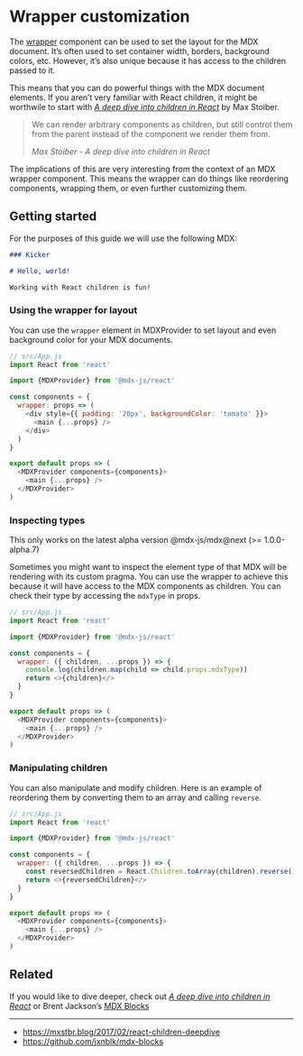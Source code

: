 
# Wrapper customization

The [wrapper](/getting-started#using-the-wrapper) component can be used
to set the layout for the MDX document.  It’s often used to set container
width, borders, background colors, etc.  However, it’s also unique because
it has access to the children passed to it.

This means that you can do powerful things with the MDX document elements.
If you aren’t very familiar with React children, it might be worthwile to
start with [*A deep dive into children in React*](https://mxstbr.blog/2017/02/react-children-deepdive/)
by Max Stoiber.

> We can render arbitrary components as children, but still control them from the
> parent instead of the component we render them from.
>
> *Max Stoiber - A deep dive into children in React*

The implications of this are very interesting from the context of an
MDX wrapper component.  This means the wrapper can do things like reordering
components, wrapping them, or even further customizing them.

## Getting started

For the purposes of this guide we will use the following MDX:

```md
### Kicker

# Hello, world!

Working with React children is fun!
```

### Using the wrapper for layout

You can use the `wrapper` element in MDXProvider to set layout and even
background color for your MDX documents.

```js
// src/App.js
import React from 'react'

import {MDXProvider} from '@mdx-js/react'

const components = {
  wrapper: props => (
    <div style={{ padding: '20px', backgroundColor: 'tomato' }}>
      <main {...props} />
    </div>
  )
}

export default props => (
  <MDXProvider components={components}>
    <main {...props} />
  </MDXProvider>
)
```

### Inspecting types

<Note>
  This only works on the latest alpha version @mdx-js/mdx@next (>= 1.0.0-alpha.7)
</Note>

Sometimes you might want to inspect the element type of that
MDX will be rendering with its custom pragma.  You can use the
wrapper to achieve this because it will have access to the MDX
components as children.  You can check their type by accessing
the `mdxType` in props.

```js
// src/App.js
import React from 'react'

import {MDXProvider} from '@mdx-js/react'

const components = {
  wrapper: ({ children, ...props }) => {
    console.log(children.map(child => child.props.mdxType))
    return <>{children}</>
  }
}

export default props => (
  <MDXProvider components={components}>
    <main {...props} />
  </MDXProvider>
)
```

### Manipulating children

You can also manipulate and modify children.  Here is an example of reordering
them by converting them to an array and calling `reverse`.

```js
// src/App.js
import React from 'react'

import {MDXProvider} from '@mdx-js/react'

const components = {
  wrapper: ({ children, ...props }) => {
    const reversedChildren = React.Children.toArray(children).reverse()
    return <>{reversedChildren}</>
  }
}

export default props => (
  <MDXProvider components={components}>
    <main {...props} />
  </MDXProvider>
)
```

## Related

If you would like to dive deeper, check out
[*A deep dive into children in React*](https://mxstbr.blog/2017/02/react-children-deepdive/)
or Brent Jackson’s [MDX Blocks](https://github.com/jxnblk/mdx-blocks)

* * *

*   <https://mxstbr.blog/2017/02/react-children-deepdive>
*   <https://github.com/jxnblk/mdx-blocks>
